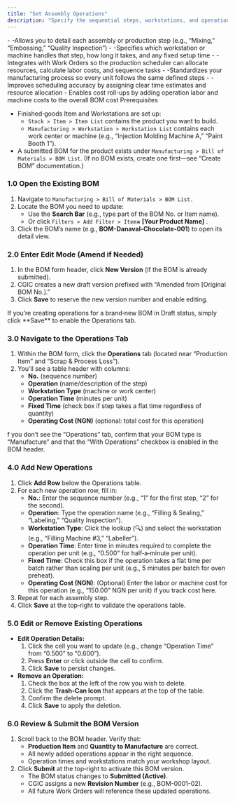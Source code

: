 ```yaml
---
title: "Set Assembly Operations"
description: "Specify the sequential steps, workstations, and operation times required to assemble or manufacture a finished product by defining “Operations” in the Bill of Materials (BOM) within the CGIC App. These operations guide production planning and scheduling, ensuring each work center knows exactly what tasks to perform."
---
```


<CardGroup cols={1}>
  <Card title="What it does">
    - -Allows you to detail each assembly or production step (e.g., “Mixing,” “Embossing,” “Quality Inspection”)
    - -Specifies which workstation or machine handles that step, how long it takes, and any fixed setup time
    - -Integrates with Work Orders so the production scheduler can allocate resources, calculate labor costs, and sequence tasks
  </Card>
  <Card title="Why it matters">
    - -Standardizes your manufacturing process so every unit follows the same defined steps
    - -Improves scheduling accuracy by assigning clear time estimates and resource allocation
    - Enables cost roll-ups by adding operation labor and machine costs to the overall BOM cost
  </Card>
</CardGroup>

<Info>
  Prerequisites

  - Finished‐goods Item and Workstations are set up:
    - `Stock > Item > Item List` contains the product you want to build.
    - `Manufacturing > Workstation > Workstation List` contains each work center or machine (e.g., “Injection Molding Machine A,” “Paint Booth 1”).
  - A submitted BOM for the product exists under `Manufacturing > Bill of Materials > BOM List`. (If no BOM exists, create one first—see “Create BOM” documentation.)
</Info>

### 1.0 Open the Existing BOM

1. Navigate to `Manufacturing > Bill of Materials > BOM List.`
2. Locate the BOM you need to update:
   - Use the **Search Bar** (e.g., type part of the BOM No. or Item name).
   - Or click `Filters > Add Filter > Item`**= [Your Product Name]** .
3. Click the BOM’s name (e.g., **BOM-Danaval-Chocolate-001**) to open its detail view.

### 2.0 Enter Edit Mode (Amend if Needed)

1. In the BOM form header, click **New Version** (if the BOM is already submitted).
2. CGIC creates a new draft version prefixed with “Amended from [Original BOM No.].”
3. Click **Save** to reserve the new version number and enable editing.

<Tip>
  If you’re creating operations for a brand‐new BOM in Draft status, simply click **Save** to enable the Operations tab.
</Tip>

### 3.0 Navigate to the Operations Tab

1. Within the BOM form, click the **Operations** tab (located near “Production Item” and “Scrap & Process Loss”).
2. You’ll see a table header with columns:
   - **No.** (sequence number)
   - **Operation** (name/description of the step)
   - **Workstation Type** (machine or work center)
   - **Operation Time** (minutes per unit)
   - **Fixed Time** (check box if step takes a flat time regardless of quantity)
   - **Operating Cost (NGN)** (optional: total cost for this operation)

<Note>
  f you don’t see the “Operations” tab, confirm that your BOM type is “Manufacture” and that the “With Operations” checkbox is enabled in the BOM header.
</Note>

### 4.0 Add New Operations

1. Click **Add Row** below the Operations table.
2. For each new operation row, fill in:
   - **No.**: Enter the sequence number (e.g., “1” for the first step, “2” for the second).
   - **Operation**: Type the operation name (e.g., “Filling & Sealing,” “Labeling,” “Quality Inspection”).
   - **Workstation Type**: Click the lookup (🔍) and select the workstation (e.g., “Filling Machine #3,” “Labeller”).
   - **Operation Time**: Enter time in minutes required to complete the operation per unit (e.g., “0.500” for half‐a‐minute per unit).
   - **Fixed Time**: Check this box if the operation takes a flat time per batch rather than scaling per unit (e.g., 5 minutes per batch for oven preheat).
   - **Operating Cost (NGN)**: (Optional) Enter the labor or machine cost for this operation (e.g., “150.00” NGN per unit) if you track cost here.
3. Repeat for each assembly step.
4. Click **Save** at the top‐right to validate the operations table.

### 5.0 Edit or Remove Existing Operations

- **Edit Operation Details:**
  1. Click the cell you want to update (e.g., change “Operation Time” from “0.500” to “0.600”).
  2. Press **Enter** or click outside the cell to confirm.
  3. Click **Save** to persist changes.
- **Remove an Operation:**
  1. Check the box at the left of the row you wish to delete.
  2. Click the **Trash‐Can Icon** that appears at the top of the table.
  3. Confirm the delete prompt.
  4. Click **Save** to apply the deletion.

### 6.0 Review & Submit the BOM Version

1. Scroll back to the BOM header. Verify that:
   - **Production Item** and **Quantity to Manufacture** are correct.
   - All newly added operations appear in the right sequence.
   - Operation times and workstations match your workshop layout.
2. Click **Submit** at the top‐right to activate this BOM version.
   - The BOM status changes to **Submitted (Active)**.
   - CGIC assigns a new **Revision Number** (e.g., BOM-0001-02).
   - All future Work Orders will reference these updated operations.